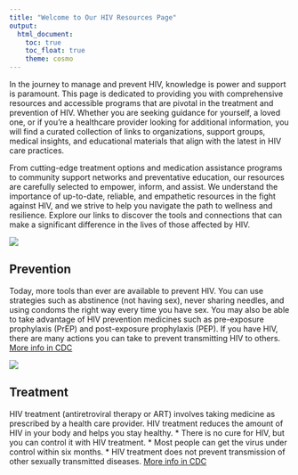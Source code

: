 ```yaml
---
title: "Welcome to Our HIV Resources Page"
output: 
  html_document:
    toc: true
    toc_float: true
    theme: cosmo
---
```



In the journey to manage and prevent HIV, knowledge is power and support is paramount. This page is dedicated to providing you with comprehensive resources and accessible programs that are pivotal in the treatment and prevention of HIV. Whether you are seeking guidance for yourself, a loved one, or if you're a healthcare provider looking for additional information, you will find a curated collection of links to organizations, support groups, medical insights, and educational materials that align with the latest in HIV care practices.

From cutting-edge treatment options and medication assistance programs to community support networks and preventative education, our resources are carefully selected to empower, inform, and assist. We understand the importance of up-to-date, reliable, and empathetic resources in the fight against HIV, and we strive to help you navigate the path to wellness and resilience. Explore our links to discover the tools and connections that can make a significant difference in the lives of those affected by HIV.

![](images/hiv_prevention.png)

## Prevention

Today, more tools than ever are available to prevent HIV. You can use strategies such as abstinence (not having sex), never sharing needles, and using condoms the right way every time you have sex. You may also be able to take advantage of HIV prevention medicines such as pre-exposure prophylaxis (PrEP) and post-exposure prophylaxis (PEP). If you have HIV, there are many actions you can take to prevent transmitting HIV to others.
[More info in CDC](https://www.cdc.gov/hiv/basics/prevention.html)

![](images/hiv_treatment.png)

## Treatment

HIV treatment (antiretroviral therapy or ART) involves taking medicine as prescribed by a health care provider. HIV treatment reduces the amount of HIV in your body and helps you stay healthy.
* There is no cure for HIV, but you can control it with HIV treatment.
* Most people can get the virus under control within six months.
* HIV treatment does not prevent transmission of other sexually transmitted diseases.
[More info in CDC](https://www.cdc.gov/hiv/basics/livingwithhiv/treatment.html)


